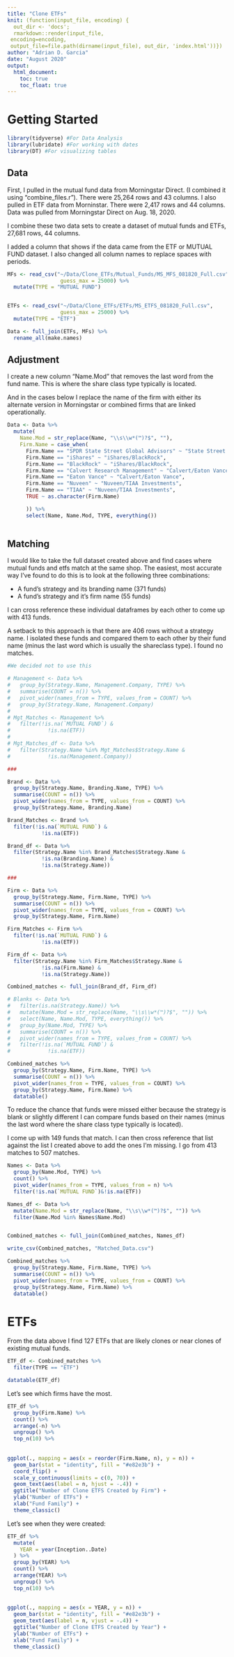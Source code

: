```yaml
---
title: "Clone ETFs"
knit: (function(input_file, encoding) {
  out_dir <- 'docs';
  rmarkdown::render(input_file,
 encoding=encoding,
 output_file=file.path(dirname(input_file), out_dir, 'index.html'))})
author: "Adrian D. Garcia"
date: "August 2020"
output:
  html_document:
    toc: true
    toc_float: true
---
```


# Getting Started

```r

library(tidyverse) #For Data Analysis
library(lubridate) #For working with dates
library(DT) #For visualizing tables

```

## Data

First, I pulled in the mutual fund data from Morningstar Direct. (I combined it using “combine_files.r”). There were 25,264 rows and 43 columns. I also pulled in ETF data from Morninstar. There were 2,417 rows and 44 columns. Data was pulled from Morningstar Direct on Aug. 18, 2020.

I combine these two data sets to create a dataset of mutual funds and ETFs, 27,681 rows, 44 columns.

I added a column that shows if the data came from the ETF or MUTUAL FUND dataset. I also changed all column names to replace spaces with periods.

```r

MFs <- read_csv("~/Data/Clone_ETFs/Mutual_Funds/MS_MFS_081820_Full.csv",
                 guess_max = 25000) %>% 
  mutate(TYPE = "MUTUAL FUND")


ETFs <- read_csv("~/Data/Clone_ETFs/ETFs/MS_ETFS_081820_Full.csv",
                 guess_max = 25000) %>% 
  mutate(TYPE = "ETF")

Data <- full_join(ETFs, MFs) %>% 
  rename_all(make.names)

```

## Adjustment

I create a new column "Name.Mod" that removes the last word from the fund name. This is where the share class type typically is located.

And in the cases below I replace the name of the firm with either its alternate version in Morningstar or combined firms that are linked operationally.

```r

Data <- Data %>%
  mutate(
    Name.Mod = str_replace(Name, "\\s\\w*(™)?$", ""),
    Firm.Name = case_when(
      Firm.Name == "SPDR State Street Global Advisors" ~ "State Street Global Advisors",
      Firm.Name == "iShares" ~ "iShares/BlackRock",
      Firm.Name == "BlackRock" ~ "iShares/BlackRock",
      Firm.Name == "Calvert Research Management" ~ "Calvert/Eaton Vance",
      Firm.Name == "Eaton Vance" ~ "Calvert/Eaton Vance",
      Firm.Name == "Nuveen" ~ "Nuveen/TIAA Investments",
      Firm.Name == "TIAA" ~ "Nuveen/TIAA Investments",
      TRUE ~ as.character(Firm.Name)

      )) %>% 
      select(Name, Name.Mod, TYPE, everything())
  

```

## Matching

I would like to take the full dataset created above and find cases where mutual funds and etfs match at the same shop. The easiest, most accurate way I've found to do this is to look at the following three combinations:

* A fund's strategy and its branding name (371 funds)
* A fund's strategy and it's firm name (55 funds)

I can cross reference these individual dataframes by each other to come up with 413 funds.

A setback to this approach is that there are 406 rows without a strategy name. I isolated these funds and compared them to each other by their fund name (minus the last word which is usually the shareclass type). I found no matches.

```r

#We decided not to use this

# Management <- Data %>% 
#   group_by(Strategy.Name, Management.Company, TYPE) %>% 
#   summarise(COUNT = n()) %>% 
#   pivot_wider(names_from = TYPE, values_from = COUNT) %>% 
#   group_by(Strategy.Name, Management.Company)
# 
# Mgt_Matches <- Management %>%
#   filter(!is.na(`MUTUAL FUND`) &
#            !is.na(ETF))
# 
# Mgt_Matches_df <- Data %>% 
#   filter(Strategy.Name %in% Mgt_Matches$Strategy.Name &
#            !is.na(Management.Company))

###

Brand <- Data %>% 
  group_by(Strategy.Name, Branding.Name, TYPE) %>% 
  summarise(COUNT = n()) %>% 
  pivot_wider(names_from = TYPE, values_from = COUNT) %>% 
  group_by(Strategy.Name, Branding.Name)

Brand_Matches <- Brand %>%
  filter(!is.na(`MUTUAL FUND`) &
           !is.na(ETF))

Brand_df <- Data %>% 
  filter(Strategy.Name %in% Brand_Matches$Strategy.Name &
           !is.na(Branding.Name) &
           !is.na(Strategy.Name)) 

###

Firm <- Data %>% 
  group_by(Strategy.Name, Firm.Name, TYPE) %>% 
  summarise(COUNT = n()) %>% 
  pivot_wider(names_from = TYPE, values_from = COUNT) %>% 
  group_by(Strategy.Name, Firm.Name)

Firm_Matches <- Firm %>%
  filter(!is.na(`MUTUAL FUND`) &
           !is.na(ETF))

Firm_df <- Data %>% 
  filter(Strategy.Name %in% Firm_Matches$Strategy.Name &
           !is.na(Firm.Name) &
           !is.na(Strategy.Name))

Combined_matches <- full_join(Brand_df, Firm_df)

# Blanks <- Data %>%
#   filter(is.na(Strategy.Name)) %>%
#   mutate(Name.Mod = str_replace(Name, "\\s\\w*(™)?$", "")) %>%
#   select(Name, Name.Mod, TYPE, everything()) %>%
#   group_by(Name.Mod, TYPE) %>%
#   summarise(COUNT = n()) %>%
#   pivot_wider(names_from = TYPE, values_from = COUNT) %>%
#   filter(!is.na(`MUTUAL FUND`) &
#            !is.na(ETF))

```


```r

Combined_matches %>%
  group_by(Strategy.Name, Firm.Name, TYPE) %>% 
  summarise(COUNT = n()) %>% 
  pivot_wider(names_from = TYPE, values_from = COUNT) %>% 
  group_by(Strategy.Name, Firm.Name) %>% 
  datatable()

```

To reduce the chance that funds were missed either because the strategy is blank or slightly different I can compare funds based on their names (minus the last word where the share class type typically is located).

I come up with 149 funds that match. I can then cross reference that list against the list I created above to add the ones I'm missing. I go from 413 matches to 507 matches.

```r

Names <- Data %>% 
  group_by(Name.Mod, TYPE) %>% 
  count() %>% 
  pivot_wider(names_from = TYPE, values_from = n) %>% 
  filter(!is.na(`MUTUAL FUND`)&!is.na(ETF))

Names_df <- Data %>% 
  mutate(Name.Mod = str_replace(Name, "\\s\\w*(™)?$", "")) %>% 
  filter(Name.Mod %in% Names$Name.Mod)


Combined_matches <- full_join(Combined_matches, Names_df)

write_csv(Combined_matches, "Matched_Data.csv")

```


```r

Combined_matches %>%
  group_by(Strategy.Name, Firm.Name, TYPE) %>% 
  summarise(COUNT = n()) %>% 
  pivot_wider(names_from = TYPE, values_from = COUNT) %>% 
  group_by(Strategy.Name, Firm.Name) %>% 
  datatable()

```


# ETFs

From the data above I find 127 ETFs that are likely clones or near clones of existing mutual funds.

```r

ETF_df <- Combined_matches %>% 
  filter(TYPE == "ETF")

datatable(ETF_df)
```


Let's see which firms have the most.

```r

ETF_df %>% 
  group_by(Firm.Name) %>% 
  count() %>%
  arrange(-n) %>% 
  ungroup() %>% 
  top_n(10) %>% 
  
  
ggplot(., mapping = aes(x = reorder(Firm.Name, n), y = n)) +
  geom_bar(stat = "identity", fill = "#e82e3b") +
  coord_flip() + 
  scale_y_continuous(limits = c(0, 70)) +
  geom_text(aes(label = n, hjust = -.4)) +
  ggtitle("Number of Clone ETFS Created by Firm") +
  ylab("Number of ETFs") +
  xlab("Fund Family") +
  theme_classic()


```

Let's see when they were created:

```r

ETF_df %>% 
  mutate(
    YEAR = year(Inception..Date)
  ) %>% 
  group_by(YEAR) %>% 
  count() %>%
  arrange(YEAR) %>% 
  ungroup() %>% 
  top_n(10) %>% 
  
  
ggplot(., mapping = aes(x = YEAR, y = n)) +
  geom_bar(stat = "identity", fill = "#e82e3b") +
  geom_text(aes(label = n, vjust = -.4)) +
  ggtitle("Number of Clone ETFS Created by Year") +
  ylab("Number of ETFs") +
  xlab("Fund Family") +
  theme_classic()


```
